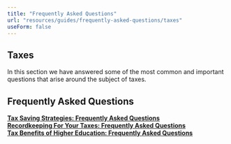 ```yaml
---
title: "Frequently Asked Questions"
url: "resources/guides/frequently-asked-questions/taxes"
useForm: false
---
```



Taxes
-----

  
In this section we have answered some of the most common and important questions that arise around the subject of taxes.  
  

Frequently Asked Questions
--------------------------

[**Tax Saving Strategies: Frequently Asked Questions**](/resources/guides/frequently-asked-questions/tax-strategies-faq)  
[**Recordkeeping For Your Taxes: Frequently Asked Questions**](/resources/guides/frequently-asked-questions/recordkeeping-taxes-faq)  
[**Tax Benefits of Higher Education: Frequently Asked Questions**](/resources/guides/frequently-asked-questions/higher-education-faq)  
